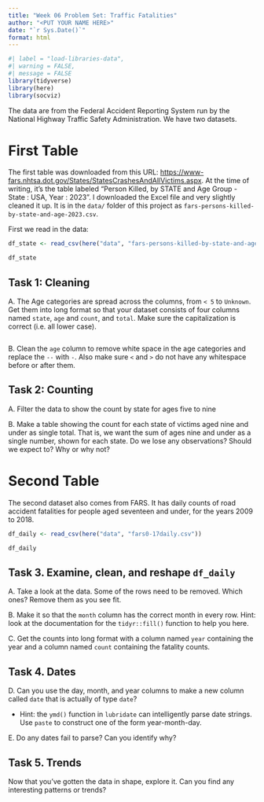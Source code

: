 ```yaml
---
title: "Week 06 Problem Set: Traffic Fatalities"
author: "<PUT YOUR NAME HERE>"
date: "`r Sys.Date()`"
format: html
---
```


```r
#| label = "load-libraries-data",
#| warning = FALSE,
#| message = FALSE
library(tidyverse)
library(here)
library(socviz)
```


The data are from the Federal Accident Reporting System run by the National Highway Traffic Safety Administration. We have two datasets. 

# First Table

The first table was downloaded from this URL: <https://www-fars.nhtsa.dot.gov/States/StatesCrashesAndAllVictims.aspx>. At the time of writing, it's the table labeled "Person Killed, by STATE and Age Group - State : USA, Year : 2023". I downloaded the Excel file and very slightly cleaned it up. It is in the `data/` folder of this project as `fars-persons-killed-by-state-and-age-2023.csv`. 

First we read in the data:

```r
df_state <- read_csv(here("data", "fars-persons-killed-by-state-and-age-2023.csv"))

df_state
```


## Task 1: Cleaning

A. The Age categories are spread across the columns, from `< 5` to `Unknown`. Get them into long format so that your dataset consists of four columns named `state`, `age` and `count`, and `total`. Make sure the capitalization is correct (i.e. all lower case).

```r

```

B. Clean the `age` column to remove white space in the age categories and replace the `--` with `-`. Also make sure `<` and `>` do not have any whitespace before or after them. 



## Task 2: Counting


A. Filter the data to show the count by state for ages five to nine

B. Make a table showing the count for each state of victims aged nine and under as single total. That is, we want the sum of ages nine and under as a single number, shown for each state. Do we lose any observations? Should we expect to? Why or why not?


# Second Table

The second dataset also comes from FARS. It has daily counts of road accident fatalities for people aged seventeen and under, for the years 2009 to 2018. 

```r
df_daily <- read_csv(here("data", "fars0-17daily.csv"))

df_daily
```


## Task 3. Examine, clean, and reshape `df_daily`

A. Take a look at the data. Some of the rows need to be removed. Which ones? Remove them as you see fit.

B. Make it so that the `month` column has the correct month in every row. Hint: look at the documentation for the `tidyr::fill()` function to help you here. 

C. Get the counts into long format with a column named `year` containing the year and a column named `count` containing the fatality counts. 

## Task 4. Dates

D. Can you use the day, month, and year columns to make a new column called `date` that is actually of type `date`?

- Hint: the `ymd()` function in `lubridate` can intelligently parse date strings. Use `paste` to construct one of the form year-month-day. 

E. Do any dates fail to parse? Can you identify why?

## Task 5.  Trends

Now that you've gotten the data in shape, explore it. Can you find any interesting patterns or trends?








